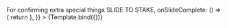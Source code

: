 

<Meta
    title="Button/SliderButton"
    component={SliderButton}
/>


<Canvas columns={1} withSource="open" withToolbar >
    <Title>Slider Button</Title>
    <Subtitle>For confirming extra special things</Subtitle>
    <Story
        name="Slider Button"
        args={{
            children: <Text prominent>SLIDE TO STAKE</Text>,
            onSlideComplete: () => { return },
        }}
    >
        {Template.bind({})}
    </Story>
</Canvas>